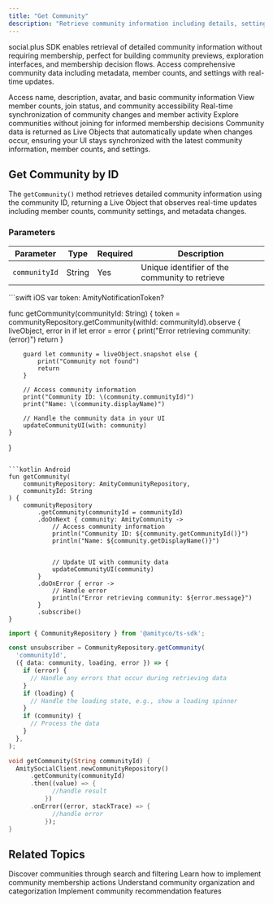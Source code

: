 ```yaml
---
title: "Get Community"
description: "Retrieve community information including details, settings, and membership data for display and management"
---
```


social.plus SDK enables retrieval of detailed community information without requiring membership, perfect for building community previews, exploration interfaces, and membership decision flows. Access comprehensive community data including metadata, member counts, and settings with real-time updates.

<CardGroup cols={2}>
  <Card title="Community Details" icon="circle-info">
    Access name, description, avatar, and basic community information
  </Card>
  <Card title="Membership Data" icon="users">
    View member counts, join status, and community accessibility
  </Card>
  <Card title="Live Updates" icon="bolt">
    Real-time synchronization of community changes and member activity
  </Card>
  <Card title="Preview Mode" icon="eye">
    Explore communities without joining for informed membership decisions
  </Card>
</CardGroup>

<Info>
Community data is returned as Live Objects that automatically update when changes occur, ensuring your UI stays synchronized with the latest community information, member counts, and settings.
</Info>

## Get Community by ID

The `getCommunity()` method retrieves detailed community information using the community ID, returning a Live Object that observes real-time updates including member counts, community settings, and metadata changes.

### Parameters

| Parameter | Type | Required | Description |
|-----------|------|----------|-------------|
| `communityId` | String | Yes | Unique identifier of the community to retrieve |

<CodeGroup>
```swift iOS
var token: AmityNotificationToken?

func getCommunity(communityId: String) {
    token = communityRepository.getCommunity(withId: communityId).observe { liveObject, error in
        if let error = error {
            print("Error retrieving community: \(error)")
            return
        }
        
        guard let community = liveObject.snapshot else {
            print("Community not found")
            return
        }
        
        // Access community information
        print("Community ID: \(community.communityId)")
        print("Name: \(community.displayName)")
        
        // Handle the community data in your UI
        updateCommunityUI(with: community)
    }
}
```

```kotlin Android
fun getCommunity(
    communityRepository: AmityCommunityRepository,
    communityId: String
) {
    communityRepository
        .getCommunity(communityId = communityId)
        .doOnNext { community: AmityCommunity ->
            // Access community information
            println("Community ID: ${community.getCommunityId()}")
            println("Name: ${community.getDisplayName()}")
        
    
            // Update UI with community data
            updateCommunityUI(community)
        }
        .doOnError { error ->
            // Handle error
            println("Error retrieving community: ${error.message}")
        }
        .subscribe()
}
```

```typescript TypeScript
import { CommunityRepository } from '@amityco/ts-sdk';

const unsubscriber = CommunityRepository.getCommunity(
  'communityId',
  ({ data: community, loading, error }) => {
    if (error) {
      // Handle any errors that occur during retrieving data
    }
    if (loading) {
      // Handle the loading state, e.g., show a loading spinner
    }
    if (community) {
      // Process the data
    }
  },
);
```

```dart Flutter
void getCommunity(String communityId) {
  AmitySocialClient.newCommunityRepository()
      .getCommunity(communityId)
      .then((value) => {
            //handle result
          })
      .onError((error, stackTrace) => {
            //handle error
          });
}
```
</CodeGroup>

## Related Topics

<CardGroup cols={2}>
  <Card title="Query Communities" href="./query-communities" icon="magnifying-glass">
    Discover communities through search and filtering
  </Card>
  <Card title="Join Community" href="../membership/join-leave-community" icon="user-plus">
    Learn how to implement community membership actions
  </Card>
  <Card title="Community Categories" href="../organization/community-categories" icon="folder">
    Understand community organization and categorization
  </Card>
  <Card title="Trending Communities" href="./trending-and-recommended-communities" icon="arrow-trend-up">
    Implement community recommendation features
  </Card>
</CardGroup>
